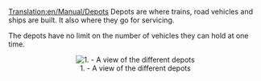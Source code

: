 [[Translation:en/Manual/Depots]]
Depots are where trains, road vehicles and ships are built. It also where they go for servicing.

The depots have no limit on the number of vehicles they can hold at one time.

<center>[[File:en/Archive/Manual/Settings/MammothTrains.png|center|frame|1. - A view of the different depots]]</center>